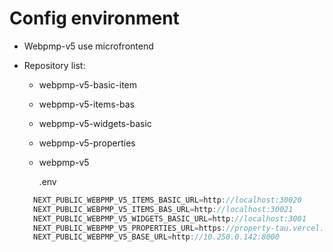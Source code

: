 
<Meta title="Foundation/Config enviroment" />

# Config environment

- Webpmp-v5 use microfrontend
- Repository list:

  - webpmp-v5-basic-item

  - webpmp-v5-items-bas

  - webpmp-v5-widgets-basic

  - webpmp-v5-properties

  - webpmp-v5

    .env

  ```js
    NEXT_PUBLIC_WEBPMP_V5_ITEMS_BASIC_URL=http://localhost:30020
    NEXT_PUBLIC_WEBPMP_V5_ITEMS_BAS_URL=http://localhost:30021
    NEXT_PUBLIC_WEBPMP_V5_WIDGETS_BASIC_URL=http://localhost:3001
    NEXT_PUBLIC_WEBPMP_V5_PROPERTIES_URL=https://property-tau.vercel.app
    NEXT_PUBLIC_WEBPMP_V5_BASE_URL=http://10.250.0.142:8000
  ```
